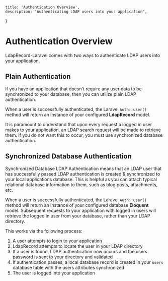     title: 'Authentication Overview',
    description: 'Authenticating LDAP users into your application',
}


# Authentication Overview

LdapRecord-Laravel comes with two ways to authenticate LDAP users into your application.

## Plain Authentication

If you have an application that doesn't require any user data to be synchronized to your database,
then you can utilize plain LDAP authentication.

When a user is successfully authenticated, the Laravel `Auth::user()` method will return an instance
of your configured **LdapRecord** model.

It is paramount to understand that upon every request a logged in user makes to your application,
an LDAP search request will be made to retrieve them. If you do not want this to occur, you must
use synchronized database authentication.

## Synchronized Database Authentication

Synchronized Database LDAP Authentication means that an LDAP user that has successfully passed LDAP authentication
is created & synchronized to your local applications database. This is helpful as you can attach typical
relational database information to them, such as blog posts, attachments, etc.

When a user is successfully authenticated, the Laravel `Auth::user()` method will return an instance of
your configured database **Eloquent** model. Subsequent requests to your application with logged in
users will retrieve the logged in user from your database, rather than your LDAP directory.

This works via the following process:

1. A user attempts to login to your application
2. LdapRecord attempts to locate the user in your LDAP directory
3. If a user is found, LDAP authentication now occurs and the users password is sent to your directory and validated
4. If authentication passes, a local database record is created in your `users` database table with the users attributes synchronized
5. The user is logged into your application
